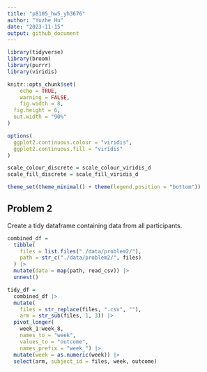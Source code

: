 ```yaml
---
title: "p8105_hw5_yh3676"
author: "Yuzhe Hu"
date: "2023-11-15"
output: github_document
---
```


```r
library(tidyverse)
library(broom)
library(purrr)
library(viridis)

knitr::opts_chunk$set(
	echo = TRUE,
	warning = FALSE,
	fig.width = 8, 
  fig.height = 6,
  out.width = "90%"
)

options(
  ggplot2.continuous.colour = "viridis",
  ggplot2.continuous.fill = "viridis"
)

scale_colour_discrete = scale_colour_viridis_d
scale_fill_discrete = scale_fill_viridis_d

theme_set(theme_minimal() + theme(legend.position = "bottom"))
```

## Problem 2
Create a tidy dataframe containing data from all participants.
```r
combined_df = 
  tibble(
    files = list.files("./data/problem2/"),
    path = str_c("./data/problem2/", files)
  ) |>
  mutate(data = map(path, read_csv)) |>
  unnest()
```

```r
tidy_df = 
  combined_df |>
  mutate(
    files = str_replace(files, ".csv", ""),
    arm = str_sub(files, 1, 3)) |>
  pivot_longer(
    week_1:week_8,
    names_to = "week",
    values_to = "outcome",
    names_prefix = "week_") |>
  mutate(week = as.numeric(week)) |>
  select(arm, subject_id = files, week, outcome)
```



